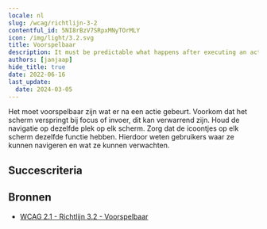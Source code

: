 ```yaml
---
locale: nl
slug: /wcag/richtlijn-3-2
contentful_id: 5NI8rBzV7SRpxMNyTOrMLY
icon: /img/light/3.2.svg
title: Voorspelbaar
description: It must be predictable what happens after executing an action.
authors: [janjaap]
hide_title: true
date: 2022-06-16
last_update:
  date: 2024-03-05
---
```


<Hero
  title="Voorspelbaar"
  image="/img/light/3.2.svg"
  alt="WCAG 3.2 - Logo"
  prefix="Richtlijn 3.2"
/>

Het moet voorspelbaar zijn wat er na een actie gebeurt. Voorkom dat het scherm verspringt bij focus of invoer, dit kan verwarrend zijn. Houd de navigatie op dezelfde plek op elk scherm. Zorg dat de icoontjes op elk scherm dezelfde functie hebben. Hierdoor weten gebruikers waar ze kunnen navigeren en wat ze kunnen verwachten.

## Succescriteria

<LinkList title="Succescriteria" isHighlighted={true}>
  <LinkListItem
    url="/nl/richtlijnen/wcag/succescriterium-3-2-1"
    title="Succescriterium 3.2.1 - Bij focus"
    label="Bij focus"
    description="Ensure it is predictable what happens when you move the focus."
    image="/img/light/3.2.1.svg"
    alt="WCAG 3.2.1 - Logo"
  />
  <LinkListItem
    url="/nl/richtlijnen/wcag/succescriterium-3-2-2"
    title="Succescriterium 3.2.2 - Bij input"
    label="Bij input"
    description="Ensure it is predictable what will happen when entering data."
    image="/img/light/3.2.2.svg"
    alt="WCAG 3.2.2 - Logo"
  />
  <LinkListItem
    url="/nl/richtlijnen/wcag/succescriterium-3-2-3"
    title="Succescriterium 3.2.3 - Consistente navigatie"
    label="Consistente navigatie"
    description="Ensure navigation is in the same place on every screen."
    image="/img/light/3.2.3.svg"
    alt="WCAG 3.2.3 - Logo"
  />
  <LinkListItem
    url="/nl/richtlijnen/wcag/succescriterium-3-2-4"
    title="Succescriterium 3.2.4 - Consistente identificatie"
    label="Consistente identificatie"
    description="Ensure icons have the same function on every screen."
    image="/img/light/3.2.4.svg"
    alt="WCAG 3.2.4 - Logo"
  />
  <LinkListItem
    url="/nl/richtlijnen/wcag/succescriterium-3-2-5"
    title="Succescriterium 3.2.5 - Verandering op verzoek"
    label="Verandering op verzoek"
    description="Changes of context are initiated only by user request or a mechanism is available to turn off such changes."
    image="/img/light/3.2.5.svg"
    alt="WCAG 3.2.5 icon"
  />
</LinkList>

## Bronnen

- [WCAG 2.1 - Richtlijn 3.2 - Voorspelbaar](https://www.w3.org/Translations/WCAG21-nl/#voorspelbaar)
